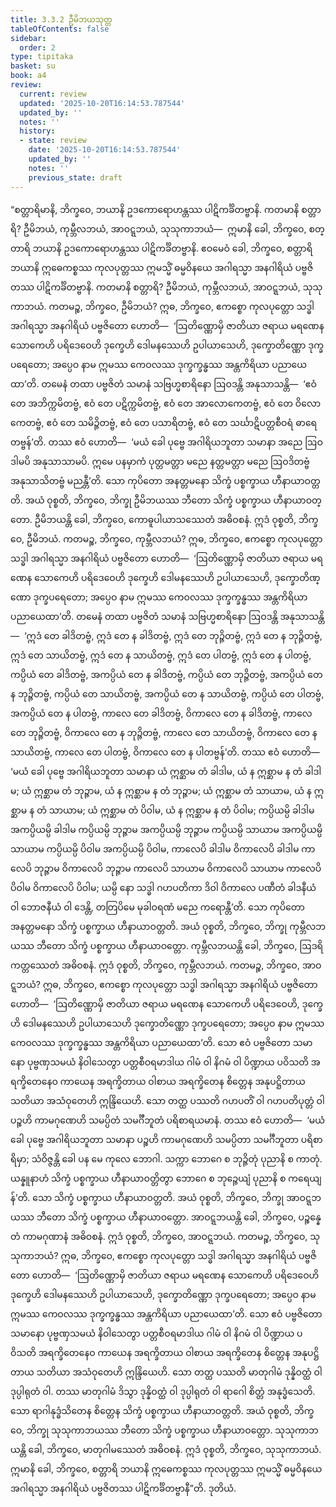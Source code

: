 ```yaml
---
title: 3.3.2 ဦမိဘယသုတ္တ
tableOfContents: false
sidebar:
  order: 2
type: tipitaka
basket: su
book: a4
review:
  current: review
  updated: '2025-10-20T16:14:53.787544'
  updated_by: ''
  notes: ''
  history:
  - state: review
    date: '2025-10-20T16:14:53.787544'
    updated_by: ''
    notes: ''
    previous_state: draft
---
```



<DynamicBreadcrumb />


<ReviewStatus review={frontmatter.review} showDetails={true} />

<HypothesisAnnotation frontmatter={frontmatter} />

<Division number="122" book="a4" e="ch" v="15" p="438">

<Paragraph number="790" book="a4">
“စတ္တာရိမာနိ, ဘိက္ခဝေ, ဘယာနိ ဥဒကောရောဟန္တဿ ပါဋိကင်္ခိတဗ္ဗာနိ. ကတမာနိ စတ္တာရိ? ဦမိဘယံ, ကုမ္ဘီလဘယံ, အာဝဋ္ဋဘယံ, သုသုကာဘယံ—  ဣမာနိ ခေါ, ဘိက္ခဝေ, စတ္တာရိ ဘယာနိ ဥဒကောရောဟန္တဿ ပါဋိကင်္ခိတဗ္ဗာနိ. ဧဝမေဝံ ခေါ, ဘိက္ခဝေ, စတ္တာရိ ဘယာနိ ဣဓေကစ္စဿ ကုလပုတ္တဿ ဣမသ္မိံ ဓမ္မဝိနယေ အဂါရသ္မာ အနဂါရိယံ ပဗ္ဗဇိတဿ ပါဋိကင်္ခိတဗ္ဗာနိ. ကတမာနိ စတ္တာရိ? ဦမိဘယံ, ကုမ္ဘီလဘယံ, အာဝဋ္ဋဘယံ, သုသုကာဘယံ.
</Paragraph>

<Paragraph number="791" book="a4">
ကတမဉ္စ, ဘိက္ခဝေ, ဦမိဘယံ? ဣဓ, ဘိက္ခဝေ, ဧကစ္စော ကုလပုတ္တော သဒ္ဓါ အဂါရသ္မာ အနဂါရိယံ ပဗ္ဗဇိတော ဟောတိ—  ‘ဩတိဏ္ဏောမှိ ဇာတိယာ ဇရာယ မရဏေန သောကေဟိ ပရိဒေဝေဟိ ဒုက္ခေဟိ ဒေါမနဿေဟိ ဥပါယာသေဟိ, ဒုက္ခောတိဏ္ဏော ဒုက္ခပရေတော; အပ္ပေဝ နာမ ဣမဿ ကေဝလဿ ဒုက္ခက္ခန္ဓဿ အန္တကိရိယာ ပညာယေထာ’တိ. တမေနံ တထာ ပဗ္ဗဇိတံ သမာနံ သဗြဟ္မစာရိနော ဩဝဒန္တိ အနုသာသန္တိ—  ‘ဧဝံ တေ အဘိက္ကမိတဗ္ဗံ, ဧဝံ တေ ပဋိက္ကမိတဗ္ဗံ, ဧဝံ တေ အာလောကေတဗ္ဗံ, ဧဝံ တေ ဝိလောကေတဗ္ဗံ, ဧဝံ တေ သမိဉ္ဇိတဗ္ဗံ, ဧဝံ တေ ပသာရိတဗ္ဗံ, ဧဝံ တေ သင်္ဃာဋိပတ္တစီဝရံ ဓာရေတဗ္ဗန်’တိ. တဿ ဧဝံ ဟောတိ—  ‘မယံ ခေါ ပုဗ္ဗေ အဂါရိယဘူတာ သမာနာ အညေ ဩဝဒါမပိ အနုသာသာမပိ. ဣမေ ပနမှာကံ ပုတ္တမတ္တာ မညေ နတ္တမတ္တာ မညေ ဩဝဒိတဗ္ဗံ အနုသာသိတဗ္ဗံ မညန္တီ’တိ. သော ကုပိတော အနတ္တမနော သိက္ခံ ပစ္စက္ခာယ ဟီနာယာဝတ္တတိ. အယံ ဝုစ္စတိ, ဘိက္ခဝေ, ဘိက္ခု ဦမိဘယဿ ဘီတော သိက္ခံ ပစ္စက္ခာယ ဟီနာယာဝတ္တော. ဦမိဘယန္တိ ခေါ, ဘိက္ခဝေ, ကောဓူပါယာသဿေတံ အဓိဝစနံ. ဣဒံ ဝုစ္စတိ, ဘိက္ခဝေ, ဦမိဘယံ.
</Paragraph>

<Paragraph number="792" book="a4">
ကတမဉ္စ, ဘိက္ခဝေ, ကုမ္ဘီလဘယံ? ဣဓ, ဘိက္ခဝေ, ဧကစ္စော ကုလပုတ္တော သဒ္ဓါ အဂါရသ္မာ အနဂါရိယံ ပဗ္ဗဇိတော ဟောတိ—  ‘ဩတိဏ္ဏောမှိ ဇာတိယာ ဇရာယ မရဏေန သောကေဟိ ပရိဒေဝေဟိ ဒုက္ခေဟိ ဒေါမနဿေဟိ ဥပါယာသေဟိ, ဒုက္ခောတိဏ္ဏော ဒုက္ခပရေတော; အပ္ပေဝ နာမ ဣမဿ ကေဝလဿ ဒုက္ခက္ခန္ဓဿ အန္တကိရိယာ ပညာယေထာ’တိ. တမေနံ တထာ ပဗ္ဗဇိတံ သမာနံ သဗြဟ္မစာရိနော ဩဝဒန္တိ အနုသာသန္တိ—  ‘ဣဒံ တေ ခါဒိတဗ္ဗံ, ဣဒံ တေ န ခါဒိတဗ္ဗံ, ဣဒံ တေ ဘုဉ္ဇိတဗ္ဗံ, ဣဒံ တေ န ဘုဉ္ဇိတဗ္ဗံ, ဣဒံ တေ သာယိတဗ္ဗံ, ဣဒံ တေ န သာယိတဗ္ဗံ, ဣဒံ တေ ပါတဗ္ဗံ, ဣဒံ တေ န ပါတဗ္ဗံ, ကပ္ပိယံ တေ ခါဒိတဗ္ဗံ, အကပ္ပိယံ တေ န ခါဒိတဗ္ဗံ, ကပ္ပိယံ တေ ဘုဉ္ဇိတဗ္ဗံ, အကပ္ပိယံ တေ န ဘုဉ္ဇိတဗ္ဗံ, ကပ္ပိယံ တေ သာယိတဗ္ဗံ, အကပ္ပိယံ တေ န သာယိတဗ္ဗံ, ကပ္ပိယံ တေ ပါတဗ္ဗံ, အကပ္ပိယံ တေ န ပါတဗ္ဗံ, ကာလေ တေ ခါဒိတဗ္ဗံ, ဝိကာလေ တေ န ခါဒိတဗ္ဗံ, ကာလေ တေ ဘုဉ္ဇိတဗ္ဗံ, ဝိကာလေ တေ န ဘုဉ္ဇိတဗ္ဗံ, ကာလေ တေ သာယိတဗ္ဗံ, ဝိကာလေ တေ န သာယိတဗ္ဗံ, ကာလေ တေ ပါတဗ္ဗံ, ဝိကာလေ တေ န ပါတဗ္ဗန်’တိ. တဿ ဧဝံ ဟောတိ—  ‘မယံ ခေါ ပုဗ္ဗေ အဂါရိယဘူတာ သမာနာ ယံ ဣစ္ဆာမ တံ ခါဒါမ, ယံ န ဣစ္ဆာမ န တံ ခါဒါမ; ယံ ဣစ္ဆာမ တံ ဘုဉ္ဇာမ, ယံ န ဣစ္ဆာမ န တံ ဘုဉ္ဇာမ; ယံ ဣစ္ဆာမ တံ သာယာမ, ယံ န ဣစ္ဆာမ န တံ သာယာမ; ယံ ဣစ္ဆာမ တံ ပိဝါမ, ယံ န ဣစ္ဆာမ န တံ ပိဝါမ; ကပ္ပိယမ္ပိ ခါဒါမ အကပ္ပိယမ္ပိ ခါဒါမ ကပ္ပိယမ္ပိ ဘုဉ္ဇာမ အကပ္ပိယမ္ပိ ဘုဉ္ဇာမ ကပ္ပိယမ္ပိ သာယာမ အကပ္ပိယမ္ပိ သာယာမ ကပ္ပိယမ္ပိ ပိဝါမ အကပ္ပိယမ္ပိ ပိဝါမ, ကာလေပိ ခါဒါမ ဝိကာလေပိ ခါဒါမ ကာလေပိ ဘုဉ္ဇာမ ဝိကာလေပိ ဘုဉ္ဇာမ ကာလေပိ သာယာမ ဝိကာလေပိ သာယာမ ကာလေပိ ပိဝါမ ဝိကာလေပိ ပိဝါမ; ယမ္ပိ နော သဒ္ဓါ ဂဟပတိကာ ဒိဝါ ဝိကာလေ ပဏီတံ ခါဒနီယံ ဝါ ဘောဇနီယံ ဝါ ဒေန္တိ, တတြပိမေ မုခါဝရဏံ မညေ ကရောန္တီ’တိ. သော ကုပိတော အနတ္တမနော သိက္ခံ ပစ္စက္ခာယ ဟီနာယာဝတ္တတိ. အယံ ဝုစ္စတိ, ဘိက္ခဝေ, ဘိက္ခု ကုမ္ဘီလဘယဿ ဘီတော သိက္ခံ ပစ္စက္ခာယ ဟီနာယာဝတ္တော. ကုမ္ဘီလဘယန္တိ ခေါ, ဘိက္ခဝေ, ဩဒရိကတ္တဿေတံ အဓိဝစနံ. ဣဒံ ဝုစ္စတိ, ဘိက္ခဝေ, ကုမ္ဘီလဘယံ.
</Paragraph>

<Paragraph number="793" book="a4">
ကတမဉ္စ, ဘိက္ခဝေ, အာဝဋ္ဋဘယံ? ဣဓ, ဘိက္ခဝေ, ဧကစ္စော ကုလပုတ္တော သဒ္ဓါ အဂါရသ္မာ အနဂါရိယံ ပဗ္ဗဇိတော ဟောတိ—  ‘ဩတိဏ္ဏောမှိ ဇာတိယာ ဇရာယ မရဏေန သောကေဟိ ပရိဒေဝေဟိ, ဒုက္ခေဟိ ဒေါမနဿေဟိ ဥပါယာသေဟိ ဒုက္ခောတိဏ္ဏော ဒုက္ခပရေတော; အပ္ပေဝ နာမ ဣမဿ ကေဝလဿ ဒုက္ခက္ခန္ဓဿ အန္တကိရိယာ ပညာယေထာ’တိ. သော ဧဝံ ပဗ္ဗဇိတော သမာနော ပုဗ္ဗဏှသမယံ နိဝါသေတွာ ပတ္တစီဝရမာဒါယ ဂါမံ ဝါ နိဂမံ ဝါ ပိဏ္ဍာယ ပဝိသတိ အရက္ခိတေနေဝ ကာယေန အရက္ခိတာယ ဝါစာယ အရက္ခိတေန စိတ္တေန အနုပဋ္ဌိတာယ သတိယာ အသံဝုတေဟိ ဣန္ဒြိယေဟိ. သော တတ္ထ ပဿတိ ဂဟပတိံ ဝါ ဂဟပတိပုတ္တံ ဝါ ပဉ္စဟိ ကာမဂုဏေဟိ သမပ္ပိတံ သမင်္ဂီဘူတံ ပရိစာရယမာနံ. တဿ ဧဝံ ဟောတိ—  ‘မယံ ခေါ ပုဗ္ဗေ အဂါရိယဘူတာ သမာနာ ပဉ္စဟိ ကာမဂုဏေဟိ သမပ္ပိတာ သမင်္ဂီဘူတာ ပရိစာရိမှာ; သံဝိဇ္ဇန္တိ ခေါ ပန မေ ကုလေ ဘောဂါ. သက္ကာ ဘောဂေ စ ဘုဉ္ဇိတုံ ပုညာနိ စ ကာတုံ. ယန္နူနာဟံ သိက္ခံ ပစ္စက္ခာယ ဟီနာယာဝတ္တိတွာ ဘောဂေ စ ဘုဉ္ဇေယျံ ပုညာနိ စ ကရေယျန်’တိ. သော သိက္ခံ ပစ္စက္ခာယ ဟီနာယာဝတ္တတိ. အယံ ဝုစ္စတိ, ဘိက္ခဝေ, ဘိက္ခု အာဝဋ္ဋဘယဿ ဘီတော သိက္ခံ ပစ္စက္ခာယ ဟီနာယာဝတ္တော. အာဝဋ္ဋဘယန္တိ ခေါ, ဘိက္ခဝေ, ပဉ္စန္နေတံ ကာမဂုဏာနံ အဓိဝစနံ. ဣဒံ ဝုစ္စတိ, ဘိက္ခဝေ, အာဝဋ္ဋဘယံ.
</Paragraph>

<Paragraph number="794" book="a4">
ကတမဉ္စ, ဘိက္ခဝေ, သုသုကာဘယံ? ဣဓ, ဘိက္ခဝေ, ဧကစ္စော ကုလပုတ္တော သဒ္ဓါ အဂါရသ္မာ အနဂါရိယံ ပဗ္ဗဇိတော ဟောတိ—  ‘ဩတိဏ္ဏောမှိ ဇာတိယာ ဇရာယ မရဏေန သောကေဟိ ပရိဒေဝေဟိ ဒုက္ခေဟိ ဒေါမနဿေဟိ ဥပါယာသေဟိ, ဒုက္ခောတိဏ္ဏော ဒုက္ခပရေတော; အပ္ပေဝ နာမ ဣမဿ ကေဝလဿ ဒုက္ခက္ခန္ဓဿ အန္တကိရိယာ ပညာယေထာ’တိ. သော ဧဝံ ပဗ္ဗဇိတော သမာနော ပုဗ္ဗဏှသမယံ နိဝါသေတွာ ပတ္တစီဝရမာဒါယ ဂါမံ ဝါ နိဂမံ ဝါ ပိဏ္ဍာယ ပဝိသတိ အရက္ခိတေနေဝ ကာယေန အရက္ခိတာယ ဝါစာယ အရက္ခိတေန စိတ္တေန အနုပဋ္ဌိတာယ သတိယာ အသံဝုတေဟိ ဣန္ဒြိယေဟိ. သော တတ္ထ ပဿတိ မာတုဂါမံ ဒုန္နိဝတ္ထံ ဝါ ဒုပ္ပါရုတံ ဝါ. တဿ မာတုဂါမံ ဒိသွာ ဒုန္နိဝတ္ထံ ဝါ ဒုပ္ပါရုတံ ဝါ ရာဂေါ စိတ္တံ အနုဒ္ဓံသေတိ. သော ရာဂါနုဒ္ဓံသိတေန စိတ္တေန သိက္ခံ ပစ္စက္ခာယ ဟီနာယာဝတ္တတိ. အယံ ဝုစ္စတိ, ဘိက္ခဝေ, ဘိက္ခု သုသုကာဘယဿ ဘီတော သိက္ခံ ပစ္စက္ခာယ ဟီနာယာဝတ္တော. သုသုကာဘယန္တိ ခေါ, ဘိက္ခဝေ, မာတုဂါမဿေတံ အဓိဝစနံ. ဣဒံ ဝုစ္စတိ, ဘိက္ခဝေ, သုသုကာဘယံ. ဣမာနိ ခေါ, ဘိက္ခဝေ, စတ္တာရိ ဘယာနိ ဣဓေကစ္စဿ ကုလပုတ္တဿ ဣမသ္မိံ ဓမ္မဝိနယေ အဂါရသ္မာ အနဂါရိယံ ပဗ္ဗဇိတဿ ပါဋိကင်္ခိတဗ္ဗာနီ”တိ.

</Paragraph>
</Division>

<Paragraph number="795" type="center" book="a4">
ဒုတိယံ.
</Paragraph>